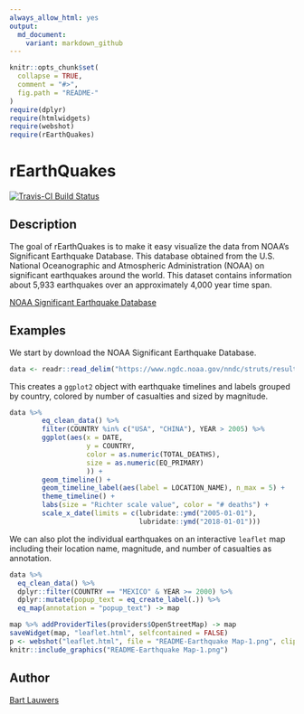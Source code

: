 ```yaml
---
always_allow_html: yes
output:
  md_document:
    variant: markdown_github
---
```


<!-- README.md is generated from README.Rmd. Please edit that file -->

```r
knitr::opts_chunk$set(
  collapse = TRUE,
  comment = "#>",
  fig.path = "README-"
)
require(dplyr)
require(htmlwidgets)
require(webshot)
require(rEarthQuakes)
```

# rEarthQuakes

[![Travis-CI Build Status](https://travis-ci.org/blauwers/rEarthQuakes?branch=master)](https://travis-ci.org/blauwers/rEarthQuakes)

## Description

The goal of rEarthQuakes is to make it easy visualize the data from NOAA's Significant Earthquake Database. This database obtained from the U.S. National Oceanographic and Atmospheric Administration (NOAA) on significant earthquakes around the world. This dataset contains information about 5,933 earthquakes over an approximately 4,000 year time span.

[NOAA Significant Earthquake Database](https://www.ngdc.noaa.gov/nndc/struts/form?t=101650&s=1&d=1)

## Examples

We start by download the NOAA Significant Earthquake Database.

```r
data <- readr::read_delim("https://www.ngdc.noaa.gov/nndc/struts/results?type_0=Exact&query_0=$ID&t=101650&s=13&d=189&dfn=signif.txt", delim = "\t")
```


This creates a `ggplot2` object with earthquake timelines and labels grouped by country, colored by number of casualties and sized by magnitude. 

```r
data %>%
        eq_clean_data() %>%
        filter(COUNTRY %in% c("USA", "CHINA"), YEAR > 2005) %>%
        ggplot(aes(x = DATE,
                   y = COUNTRY,
                   color = as.numeric(TOTAL_DEATHS),
                   size = as.numeric(EQ_PRIMARY)
                   )) +
        geom_timeline() +
        geom_timeline_label(aes(label = LOCATION_NAME), n_max = 5) +
        theme_timeline() +
        labs(size = "Richter scale value", color = "# deaths") + 
        scale_x_date(limits = c(lubridate::ymd("2005-01-01"), 
                                lubridate::ymd("2018-01-01")))
```

We can also plot the individual earthquakes on an interactive `leaflet` map including their location name, magnitude, and number of casualties as annotation.

```r
data %>% 
  eq_clean_data() %>% 
  dplyr::filter(COUNTRY == "MEXICO" & YEAR >= 2000) %>% 
  dplyr::mutate(popup_text = eq_create_label(.)) %>% 
  eq_map(annotation = "popup_text") -> map
```

```r
map %>% addProviderTiles(providers$OpenStreetMap) -> map
saveWidget(map, "leaflet.html", selfcontained = FALSE)
p <- webshot("leaflet.html", file = "README-Earthquake Map-1.png", cliprect = "viewport")
knitr::include_graphics("README-Earthquake Map-1.png")
```

## Author

[Bart Lauwers](https://github.com/blauwers)
